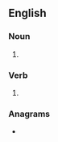 {{also|coops|Co-ops}}

==English==

===Noun===
{{head|en|noun plural form}}

# {{plural of|co-op|lang=en}}

===Verb===
{{head|en|verb form}}

# {{en-third-person singular of|co-op}}

===Anagrams===
* {{l|en|scoop}}